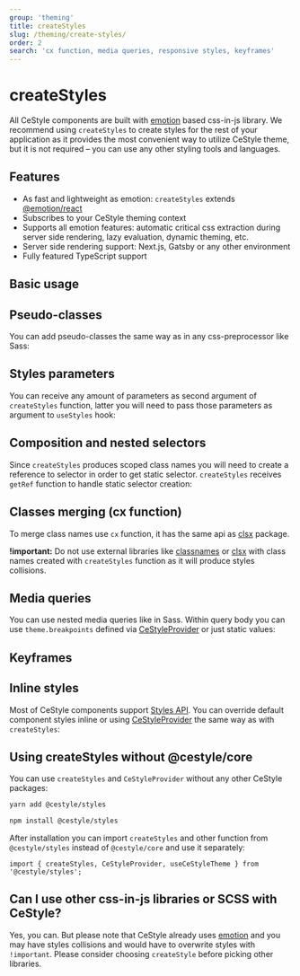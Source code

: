 ```yaml
---
group: 'theming'
title: createStyles
slug: /theming/create-styles/
order: 2
search: 'cx function, media queries, responsive styles, keyframes'
---
```



# createStyles

All CeStyle components are built with [emotion](https://emotion.sh/) based css-in-js library.
We recommend using `createStyles` to create styles for the rest of your application
as it provides the most convenient way to utilize CeStyle theme, but it is not required
– you can use any other styling tools and languages.

## Features

- As fast and lightweight as emotion: `createStyles` extends [@emotion/react](https://emotion.sh/docs/@emotion/react)
- Subscribes to your CeStyle theming context
- Supports all emotion features: automatic critical css extraction during server side rendering, lazy evaluation, dynamic theming, etc.
- Server side rendering support: Next.js, Gatsby or any other environment
- Fully featured TypeScript support

## Basic usage

<Demo data={CreateStylesDemos.createStylesBasics} />

## Pseudo-classes

You can add pseudo-classes the same way as in any css-preprocessor like Sass:

<Demo data={CreateStylesDemos.createStylesPseudo} />

## Styles parameters

You can receive any amount of parameters as second argument of `createStyles` function,
latter you will need to pass those parameters as argument to `useStyles` hook:

<Demo data={CreateStylesDemos.createStylesParameters} />

## Composition and nested selectors

Since `createStyles` produces scoped class names you will need to create a reference to selector
in order to get static selector. `createStyles` receives `getRef` function to handle static selector creation:

<Demo data={CreateStylesDemos.createStylesComposition} />

## Classes merging (cx function)

To merge class names use `cx` function, it has the same api as [clsx](https://www.npmjs.com/package/clsx) package.

**!important:** Do not use external libraries like [classnames](https://www.npmjs.com/package/classnames)
or [clsx](https://www.npmjs.com/package/clsx) with class names created with `createStyles` function
as it will produce styles collisions.

<Demo data={CreateStylesDemos.createStylesCx} />

## Media queries

You can use nested media queries like in Sass. Within query body you can use `theme.breakpoints`
defined via [CeStyleProvider](/theming/extend-theme/#breakpoints) or just static values:

<Demo data={CreateStylesDemos.createStylesMedia} />

## Keyframes

<Demo data={CreateStylesDemos.createStylesKeyframes} />

## Inline styles

Most of CeStyle components support [Styles API](/theming/styles-api/).
You can override default component styles inline or using [CeStyleProvider](/theming/cestyle-provider/)
the same way as with `createStyles`:

<Demo data={TabsDemos.stylesApi} />

## Using createStyles without @cestyle/core

You can use `createStyles` and `CeStyleProvider` without any other CeStyle packages:

```bash
yarn add @cestyle/styles

npm install @cestyle/styles
```

After installation you can import `createStyles` and other function from `@cestyle/styles` instead of `@cestyle/core` and use it separately:

```tsx
import { createStyles, CeStyleProvider, useCeStyleTheme } from '@cestyle/styles';
```

## Can I use other css-in-js libraries or SCSS with CeStyle?

Yes, you can. But please note that CeStyle already uses [emotion](https://emotion.sh/) and you may
have styles collisions and would have to overwrite styles with `!important`. Please consider
choosing `createStyle` before picking other libraries.
